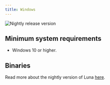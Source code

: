 ```yaml
---
title: Windows
---
```


![Nightly release version](https://img.shields.io/badge/dynamic/yaml?color=1CC637&label=Nightly&query=%24.version&url=https%3A%2F%2Fraw.githubusercontent.com%2FLinwoodDev%2FLuna%2Fnightly%2Fserver%2Fpubspec.yaml&style=for-the-badge)



## Minimum system requirements

* Windows 10 or higher.

## Binaries

<Tabs>
<TabItem label="Nightly">
  <CardGrid>
    <DownloadButton href="https://github.com/LinwoodDev/luna/releases/download/nightly/linwood-luna-server-windows-x86_64.exe" title="Server (x86_64)"/>
  </CardGrid>
</TabItem>
</Tabs>

Read more about the nightly version of Luna [here](/community/nightly).
